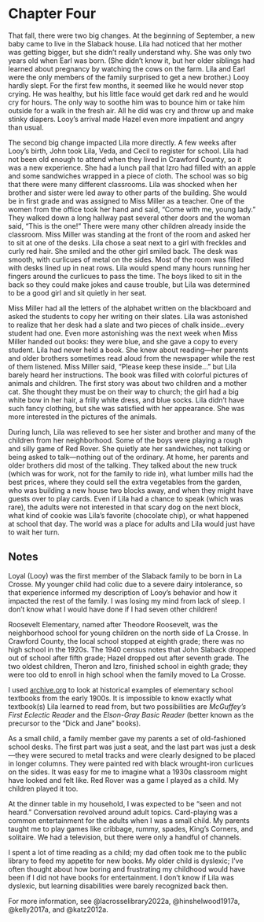 # Chapter Four

That fall, there were two big changes. At the beginning of September, a new baby came to live in the Slaback house. Lila had noticed that her mother was getting bigger, but she didn't really understand why. She was only two years old when Earl was born. (She didn't know it, but her older siblings had learned about pregnancy by watching the cows on the farm. Lila and Earl were the only members of the family surprised to get a new brother.) Looy hardly slept. For the first few months, it seemed like he would never stop crying. He was healthy, but his little face would get dark red and he would cry for hours. The only way to soothe him was to bounce him or take him outside for a walk in the fresh air. All he did was cry and throw up and make stinky diapers. Looy's arrival made Hazel even more impatient and angry than usual. 

The second big change impacted Lila more directly. A few weeks after Looy's birth, John took Lila, Veda, and Cecil to register for school. Lila had not been old enough to attend when they lived in Crawford County, so it was a new experience. She had a lunch pail that Izro had filled with an apple and some sandwiches wrapped in a piece of cloth. The school was so big that there were many different classrooms. Lila was shocked when her brother and sister were led away to other parts of the building. She would be in first grade and was assigned to Miss Miller as a teacher. One of the women from the office took her hand and said, "Come with me, young lady." They walked down a long hallway past several other doors and the woman said, "This is the one!" There were many other children already inside the classroom. Miss Miller was standing at the front of the room and asked her to sit at one of the desks. Lila chose a seat next to a girl with freckles and curly red hair. She smiled and the other girl smiled back. The desk was smooth, with curlicues of metal on the sides. Most of the room was filled with desks lined up in neat rows. Lila would spend many hours running her fingers around the curlicues to pass the time. The boys liked to sit in the back so they could make jokes and cause trouble, but Lila was determined to be a good girl and sit quietly in her seat. 

Miss Miller had all the letters of the alphabet written on the blackboard and asked the students to copy her writing on their slates. Lila was astonished to realize that her desk had a slate and two pieces of chalk inside&hellip;every student had one. Even more astonishing was the next week when Miss Miller handed out books: they were blue, and she gave a copy to every student. Lila had never held a book. She knew about reading---her parents and older brothers sometimes read aloud from the newspaper while the rest of them listened. Miss Miller said, "Please keep these inside&hellip;" but Lila barely heard her instructions. The book was filled with colorful pictures of animals and children. The first story was about two children and a mother cat. She thought they must be on their way to church; the girl had a big white bow in her hair, a frilly white dress, and blue socks. Lila didn't have such fancy clothing, but she was satisfied with her appearance. She was more interested in the pictures of the animals. 

During lunch, Lila was relieved to see her sister and brother and many of the children from her neighborhood. Some of the boys were playing a rough and silly game of Red Rover. She quietly ate her sandwiches, not talking or being asked to talk---nothing out of the ordinary. At home, her parents and older brothers did most of the talking. They talked about the new truck (which was for work, not for the family to ride in), what lumber mills had the best prices, where they could sell the extra vegetables from the garden, who was building a new house two blocks away, and when they might have guests over to play cards. Even if Lila had a chance to speak (which was rare), the adults were not interested in that scary dog on the next block, what kind of cookie was Lila's favorite (chocolate chip), or what happened at school that day. The world was a place for adults and Lila would just have to wait her turn.

## Notes

Loyal (Looy) was the first member of the Slaback family to be born in La Crosse. My younger child had colic due to a severe dairy intolerance, so that experience informed my description of Looy's behavior and how it impacted the rest of the family. I was losing my mind from lack of sleep. I don't know what I would have done if I had seven other children! 

Roosevelt Elementary, named after Theodore Roosevelt, was the neighborhood school for young children on the north side of La Crosse. In Crawford County, the local school stopped at eighth grade; there was no high school in the 1920s. The 1940 census notes that John Slaback dropped out of school after fifth grade; Hazel dropped out after seventh grade. The two oldest children, Theron and Izro, finished school in eighth grade; they were too old to enroll in high school when the family moved to La Crosse. 

I used [archive.org](https://archive.org/) to look at historical examples of elementary school textbooks from the early 1900s. It is impossible to know exactly what textbook(s) Lila learned to read from, but two possibilities are *McGuffey's First Eclectic Reader* and the *Elson-Gray Basic Reader* (better known as the precursor to the "Dick and Jane" books). 

As a small child, a family member gave my parents a set of old-fashioned school desks. The first part was just a seat, and the last part was just a desk---they were secured to metal tracks and were clearly designed to be placed in longer columns. They were painted red with black wrought-iron curlicues on the sides. It was easy for me to imagine what a 1930s classroom might have looked and felt like. Red Rover was a game I played as a child. My children played it too. 

At the dinner table in my household, I was expected to be "seen and not heard." Conversation revolved around adult topics. Card-playing was a common entertainment for the adults when I was a small child. My parents taught me to play games like cribbage, rummy, spades, King's Corners, and solitaire. We had a television, but there were only a handful of channels. 

I spent a lot of time reading as a child; my dad often took me to the public library to feed my appetite for new books. My older child is dyslexic; I've often thought about how boring and frustrating my childhood would have been if I did not have books for entertainment. I don't know if Lila was dyslexic, but learning disabilities were barely recognized back then.

For more information, see @lacrosselibrary2022a, @hinshelwood1917a, @kelly2017a, and @katz2012a. 
